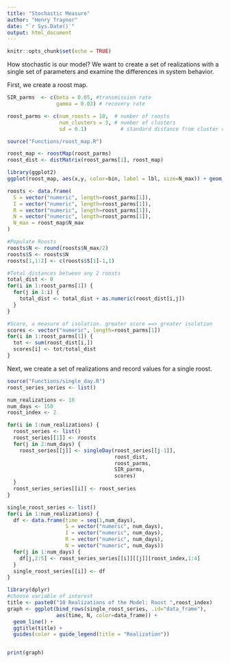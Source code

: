 ```yaml
---
title: "Stochastic Measure"
author: "Henry Traynor"
date: "`r Sys.Date()`"
output: html_document
---
```


```r
knitr::opts_chunk$set(echo = TRUE)
```

How stochastic is our model?
We want to create a set of realizations with a single set of parameters and examine the differences in system behavior.

First, we create a roost map.

```r
SIR_parms  <- c(beta = 0.05, #transmission rate
                gamma = 0.03) # recovery rate

roost_parms <- c(num_roosts = 10,  # number of roosts
                 num_clusters = 3, # number of clusters
                 sd = 0.1)           # standard distance from cluster center

source("Functions/roost_map.R")

roost_map <- roostMap(roost_parms)
roost_dist <- distMatrix(roost_parms[1], roost_map)

library(ggplot2)
ggplot(roost_map, aes(x,y, color=bin, label = lbl, size=N_max)) + geom_text() + xlim(0,1) + ylim(0,1)
```

```r
roosts <- data.frame(
  S = vector("numeric", length=roost_parms[1]),
  I = vector("numeric", length=roost_parms[1]),
  R = vector("numeric", length=roost_parms[1]),
  N = vector("numeric", length=roost_parms[1]),
  N_max = roost_map$N_max
)

#Populate Roosts
roosts$N <- round(roosts$N_max/2)
roosts$S <- roosts$N
roosts[1,1:2] <- c(roosts$S[1]-1,1)

#Total distances between any 2 roosts
total_dist <- 0
for(i in 1:roost_parms[1]) {
  for(j in 1:i) {
    total_dist <- total_dist + as.numeric(roost_dist[i,j])
  }
}

#Score, a measure of isolation. greater score ==> greater isolation
scores <- vector("numeric", length=roost_parms[1])
for(i in 1:roost_parms[1]) {
  tot <- sum(roost_dist[i,])
  scores[i] <- tot/total_dist
}
```

Next, we create a set of realizations and record values for a single roost.

```r
source("Functions/single_day.R")
roost_series_series <- list()

num_realizations <- 10
num_days <- 150
roost_index <- 2

for(i in 1:num_realizations) {
  roost_series <- list()
  roost_series[[1]] <- roosts
  for(j in 2:num_days) {
    roost_series[[j]] <- singleDay(roost_series[[j-1]],
                                   roost_dist,
                                   roost_parms, 
                                   SIR_parms, 
                                   scores)
  }
  roost_series_series[[i]] <- roost_series
}

single_roost_series <- list()
for(i in 1:num_realizations) {
  df <- data.frame(time = seq(1,num_days),
                   S = vector("numeric", num_days),
                   I = vector("numeric", num_days),
                   R = vector("numeric", num_days),
                   N = vector("numeric", num_days))
  for(j in 1:num_days) {
    df[j,2:5] <- roost_series_series[[i]][[j]][roost_index,1:4]
  }
  single_roost_series[[i]] <- df
}

library(dplyr)
#choose variable of interest
title <- paste0("10 Realizations of the Model: Roost ",roost_index)
graph <- ggplot(bind_rows(single_roost_series, .id="data_frame"),
                aes(time, N, color=data_frame)) +
  geom_line() +
  ggtitle(title) +
  guides(color = guide_legend(title = "Realization")) 


print(graph)
```

